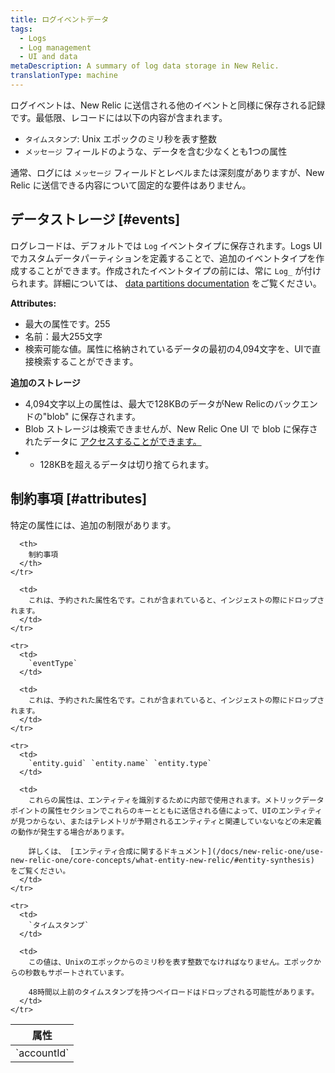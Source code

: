 ```yaml
---
title: ログイベントデータ
tags:
  - Logs
  - Log management
  - UI and data
metaDescription: A summary of log data storage in New Relic.
translationType: machine
---
```


ログイベントは、New Relic に送信される他のイベントと同様に保存される記録です。最低限、レコードには以下の内容が含まれます。

* `タイムスタンプ`: Unix エポックのミリ秒を表す整数
* `メッセージ` フィールドのような、データを含む少なくとも1つの属性

通常、ログには `メッセージ` フィールドとレベルまたは深刻度がありますが、New Relic に送信できる内容について固定的な要件はありません。

## データストレージ [#events]

ログレコードは、デフォルトでは `Log` イベントタイプに保存されます。Logs UIでカスタムデータパーティションを定義することで、追加のイベントタイプを作成することができます。作成されたイベントタイプの前には、常に `Log_` が付けられます。詳細については、 [data partitions documentation](/docs/logs/ui-data/data-partitions/) をご覧ください。

**Attributes:**

* 最大の属性です。255
* 名前：最大255文字
* 検索可能な値。属性に格納されているデータの最初の4,094文字を、UIで直接検索することができます。

**追加のストレージ**

* 4,094文字以上の属性は、最大で128KBのデータがNew Relicのバックエンドの"blob" に保存されます。
* Blob ストレージは検索できませんが、New Relic One UI で blob に保存されたデータに [アクセスすることができます。](/docs/logs/ui-data/long-logs-blobs)
* * 128KBを超えるデータは切り捨てられます。

## 制約事項 [#attributes]

特定の属性には、追加の制限があります。

<table>
  <thead>
    <tr>
      <th style={{ width: "150px" }}>
        属性
      </th>

      <th>
        制約事項
      </th>
    </tr>
  </thead>

  <tbody>
    <tr>
      <td>
        `accountId`
      </td>

      <td>
        これは、予約された属性名です。これが含まれていると、インジェストの際にドロップされます。
      </td>
    </tr>

    <tr>
      <td>
        `eventType`
      </td>

      <td>
        これは、予約された属性名です。これが含まれていると、インジェストの際にドロップされます。
      </td>
    </tr>

    <tr>
      <td>
        `entity.guid` `entity.name` `entity.type`
      </td>

      <td>
        これらの属性は、エンティティを識別するために内部で使用されます。メトリックデータポイントの属性セクションでこれらのキーとともに送信される値によって、UIのエンティティが見つからない、またはテレメトリが予期されるエンティティと関連していないなどの未定義の動作が発生する場合があります。

        詳しくは、 [エンティティ合成に関するドキュメント](/docs/new-relic-one/use-new-relic-one/core-concepts/what-entity-new-relic/#entity-synthesis) をご覧ください。
      </td>
    </tr>

    <tr>
      <td>
        `タイムスタンプ`
      </td>

      <td>
        この値は、Unixのエポックからのミリ秒を表す整数でなければなりません。エポックからの秒数もサポートされています。

        48時間以上前のタイムスタンプを持つペイロードはドロップされる可能性があります。
      </td>
    </tr>
  </tbody>
</table>

